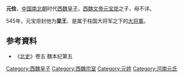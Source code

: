 '''元俭'''，[[中国|中国]][[南北朝|南北朝]]时代[[西魏|西魏]][[皇子|皇子]]，[[元宝炬|西魏文帝元宝炬]]之子，母不详。

545年，元宝炬封他为'''梁王'''、是属于柱国大将军之下的[[八柱国|大将軍]]。

==参考資料==
*《[[北史|北史]]》卷五 魏本纪第五 

[[Category:西魏皇子|Category:西魏皇子]]
[[Category:西魏宗室|Category:西魏宗室]]
[[Category:元姓|Category:元姓]]
[[Category:河南元氏|Category:河南元氏]]
